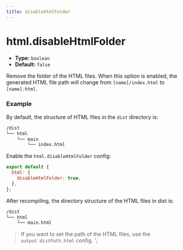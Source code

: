 ```yaml
---
title: disableHtmlFolder
---
```


# html.disableHtmlFolder

- **Type:** `boolean`
- **Default:** `false`

Remove the folder of the HTML files. When this option is enabled, the generated HTML file path will change from `[name]/index.html` to `[name].html`.

### Example

By default, the structure of HTML files in the `dist` directory is:

```bash
/dist
└── html
    └── main
        └── index.html
```

Enable the `html.disableHtmlFolder` config:

```js
export default {
  html: {
    disableHtmlFolder: true,
  },
};
```

After recompiling, the directory structure of the HTML files in dist is:

```bash
/dist
└── html
    └── main.html
```

> If you want to set the path of the HTML files, use the `output.distPath.html` config.
';
